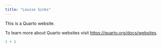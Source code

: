 ```yaml
---
title: "Louise Sinks"
---
```


This is a Quarto website.

To learn more about Quarto websites visit <https://quarto.org/docs/websites>.

```r
1 + 1
```
